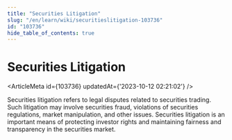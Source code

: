 ```yaml
---
title: "Securities Litigation"
slug: "/en/learn/wiki/securitieslitigation-103736"
id: "103736"
hide_table_of_contents: true
---
```



# Securities Litigation

<ArticleMeta id={103736} updatedAt={'2023-10-12 02:21:02'} />
<div className='border-solid border-b border-t-0 my-4 border-[var(--ifm-color-gray-300)]' />

Securities litigation refers to legal disputes related to securities trading. Such litigation may involve securities fraud, violations of securities regulations, market manipulation, and other issues. Securities litigation is an important means of protecting investor rights and maintaining fairness and transparency in the securities market.
